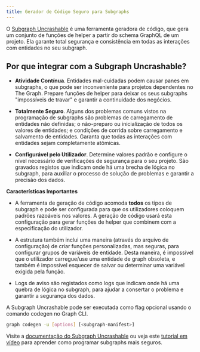 ```yaml
---
title: Gerador de Código Seguro para Subgraphs
---
```


O [Subgraph Uncrashable](https://float-capital.github.io/float-subgraph-uncrashable/) é uma ferramenta geradora de código, que gera um conjunto de funções de helper a partir do schema GraphQL de um projeto. Ela garante total segurança e consistência em todas as interações com entidades no seu subgraph.

## Por que integrar com a Subgraph Uncrashable?

- **Atividade Contínua**. Entidades mal-cuidadas podem causar panes em subgraphs, o que pode ser inconveniente para projetos dependentes no The Graph. Prepare funções de helper para deixar os seus subgraphs "impossíveis de travar" e garantir a continuidade dos negócios.

- **Totalmente Seguro**. Alguns dos problemas comuns vistos na programação de subgraphs são problemas de carregamento de entidades não definidas; o não-preparo ou inicialização de todos os valores de entidades; e condições de corrida sobre carregamento e salvamento de entidades. Garanta que todas as interações com entidades sejam completamente atômicas.

- **Configurável pelo Utilizador**. Determine valores padrão e configure o nível necessário de verificações de segurança para o seu projeto. São gravados registos que indicam onde há uma brecha de lógica no subgraph, para auxiliar o processo de solução de problemas e garantir a precisão dos dados.

**Características Importantes**

- A ferramenta de geração de código acomoda **todos** os tipos de subgraph e pode ser configurada para que os utilizadores coloquem padrões razoáveis nos valores. A geração de código usará esta configuração para gerar funções de helper que combinem com a especificação do utilizador.

- A estrutura também inclui uma maneira (através do arquivo de configuração) de criar funções personalizadas, mas seguras, para configurar grupos de variáveis de entidade. Desta maneira, é impossível que o utilizador carregue/use uma entidade de graph obsoleta, e também é impossível esquecer de salvar ou determinar uma variável exigida pela função.

- Logs de aviso são registados como logs que indicam onde há uma quebra de lógica no subgraph, para ajudar a consertar o problema e garantir a segurança dos dados.

A Subgraph Uncrashable pode ser executada como flag opcional usando o comando codegen no Graph CLI.

```sh
graph codegen -u [options] [<subgraph-manifest>]
```

Visite a [documentação do Subgraph Uncrashable](https://float-capital.github.io/float-subgraph-uncrashable/docs/) ou veja este [tutorial em vídeo](https://float-capital.github.io/float-subgraph-uncrashable/docs/tutorial) para aprender como programar subgraphs mais seguros.
